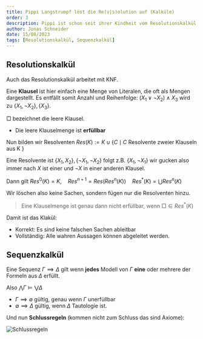 ```yaml
---
title: Pippi Langstrumpf löst die Re(v|s)olution auf (Kalküle)
order: 3
description: Pippi ist schon seit ihrer Kindheit vom Resolutionskalkül begeistert
author: Jonas Schneider
date: 15/08/2023
tags: [Resolutionskalkül, Sequenzkalkül]
---
```


## Resolutionskalkül

Auch das Resolutionskalkül arbeitet mit KNF.

Eine **Klausel** ist hier einfach eine Menge von Literalen, die oft als Mengen
dargestellt. Es entfällt somit Anzahl und Reihenfolge: $(X_1 \lor \lnot X_2)
\land X_3$ wird zu $\{X_1, \lnot X_2\}, \{X_3\}$.

$\Box$ bezeichnet die leere Klausel.

- Die leere Klauselmenge ist **erfüllbar**

Nun bilden wir Resolventen $Res(K) := K \cup \{C \mid C$ 
Resolvente zweier Klauseln aus K $\}$

Eine Resolvente ist $\{X_1, X_2\}, \{\lnot X_1, \lnot X_2\}$ folgt 
z.B. $\{X_1, \lnot X_1\}$ wir gucken also immer nach $X$ ist einer und $\lnot X$ 
in einer anderen Klausel.

Dann gilt $Res^0(K) = K, \quad Res^{n+1} = Res(Res^n(K))
\quad Res^*(K) = \bigcup Res^n(K)$

Wir löschen also keine Sachen, sondern fügen nur die Resolventen hinzu.

> Eine Klauselmenge ist genau dann nicht erfüllbar, wenn $\Box \in Res^*(K)$

Damit ist das Klakül:

- Korrekt: Es sind keine falschen Sachen ableitbar
- Vollständig: Alle wahren Aussagen können abgeleitet werden.

## Sequenzkalkül

Eine Sequenz $\Gamma \implies \Delta$ gilt wenn **jedes** Modell von $\Gamma$ 
**eine** oder mehrere der Formeln aus $\Delta$ erfüllt.

Also $\bigwedge \Gamma \models \bigvee \Delta$

- $\Gamma \implies \emptyset$ gültig, genau wenn $\Gamma$ unerfüllbar
- $\emptyset \implies \Delta$ gültig, wenn $\Delta$ Tautologie ist.

Und nun **Schlussregeln** (kommen nicht zum Schluss das sind Axiome):

![Schlussregeln](/teaching-assets/cigol/malo/assets/as_schlussregeln.png)

